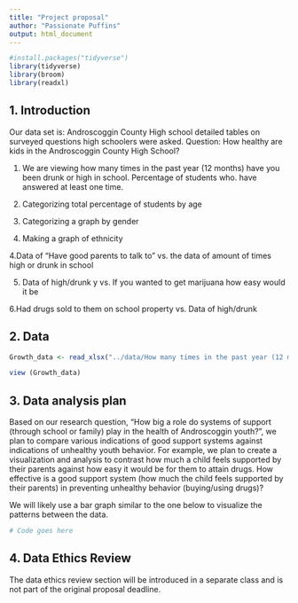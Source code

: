 ```yaml
--- 
title: "Project proposal"
author: "Passionate Puffins"
output: html_document
---
```


```r
#install.packages("tidyverse")
library(tidyverse)
library(broom)
library(readxl)
```

## 1. Introduction

Our data set is: Androscoggin County High school detailed tables on surveyed questions high schoolers were asked. 
Question: How healthy are kids in the Androscoggin County High School?

1. We are viewing how many times in the past year (12 months) have you been drunk or high in school. Percentage of students who. have answered at least one time. 

1. Categorizing total percentage of students by age

2. Categorizing a graph by gender 

3. Making a graph of ethnicity

4.Data of "Have good parents to talk to" vs. the data of amount of times high or drunk in school

5. Data of high/drunk y vs. If you wanted to get marijuana how easy would it be

6.Had drugs sold to them on school property vs. Data of high/drunk 



## 2. Data

```r
Growth_data <- read_xlsx("../data/How many times in the past year (12 months) have you been drunk or high at school? (hn126) Percentage of students who answered at least 1 time.xlsx")
```



```r
view (Growth_data)
```


## 3. Data analysis plan

Based on our research question, "How big a role do systems of support (through school or family) play in the health of Androscoggin youth?", we plan to compare various indications of good support systems against indications of unhealthy youth behavior. For example, we plan to create a visualization and analysis to contrast how much a child feels supported by their parents against how easy it would be for them to attain drugs. How effective is a good support system (how much the child feels supported by their parents) in preventing unhealthy behavior (buying/using drugs)? 

We will likely use a bar graph similar to the one below to visualize the patterns between the data.   


```r
# Code goes here
```


## 4. Data Ethics Review

The data ethics review section will be introduced in a separate class and is not part of the original proposal deadline.

